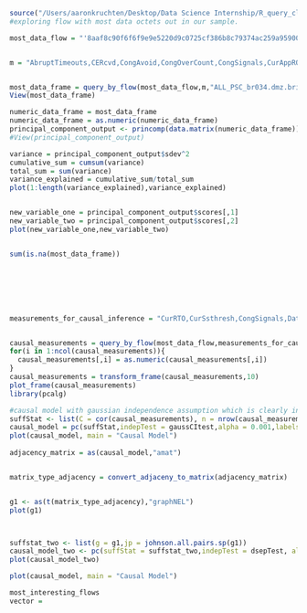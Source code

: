 

```R
source("/Users/aaronkruchten/Desktop/Data Science Internship/R_query_clean.R")
#exploring flow with most data octets out in our sample. 

most_data_flow = "'8aaf8c90f6f6f9e9e5220d9c0725cf386b8c79374ac259a95900ad970c8547a1'"


m = "AbruptTimeouts,CERcvd,CongAvoid,CongOverCount,CongSignals,CurAppRQueue,CurAppWQueue,CurCwnd,CurMSS,CurRTO,CurRwinRcvd,CurRwinSent,CurSsthresh,CurTimeoutCount,DataOctetsOut,DataOctetsIn,DataSegsIn,DataSegsOut,DSACKDups,DupAckEpisodes,DupAcksIn,DupAcksOut,ECESent,ECN,ECNsignals,EarlyRetrans,EarlyRetransDelay,FastRetran,HCDataOctetsIn,HCDataOctetsOut,HCThruOctetsAcked,HCThruOctetsReceived,InRecovery,IpTosIn,IpTosOut,MaxAppWQueue,MaxAppRQueue,Nagle,NonRecovDA,OctetsRetrans,OtherReductions,PipeSize,SampleRTT,SegsIn,SegsOut,SegsRetrans,SlowStart,SoftErrors,SpuriousFrDetected,ThruOctetsAcked,ThruOctetsReceived"


most_data_frame = query_by_flow(most_data_flow,m,"ALL_PSC_br034.dmz.bridges.psc.edu")
View(most_data_frame)

numeric_data_frame = most_data_frame
numeric_data_frame = as.numeric(numeric_data_frame)
principal_component_output <- princomp(data.matrix(numeric_data_frame))
#View(principal_component_output)

variance = principal_component_output$sdev^2
cumulative_sum = cumsum(variance)
total_sum = sum(variance)
variance_explained = cumulative_sum/total_sum
plot(1:length(variance_explained),variance_explained)


new_variable_one = principal_component_output$scores[,1]
new_variable_two = principal_component_output$scores[,2]
plot(new_variable_one,new_variable_two)


sum(is.na(most_data_frame))







measurements_for_causal_inference = "CurRTO,CurSsthresh,CongSignals,DataOctetsIn,DataOctetsOut,DataSegsIn,DataSegsOutInRecovery,OctetsRetrans,PipeSize,SoftErrors,Timeouts"


causal_measurements = query_by_flow(most_data_flow,measurements_for_causal_inference,"ALL_PSC_br034.dmz.bridges.psc.edu")
for(i in 1:ncol(causal_measurements)){
  causal_measurements[,i] = as.numeric(causal_measurements[,i])
}
causal_measurements = transform_frame(causal_measurements,10)
plot_frame(causal_measurements)
library(pcalg)

#causal model with gaussian independence assumption which is clearly incorrect. 
suffStat <- list(C = cor(causal_measurements), n = nrow(causal_measurements))
causal_model = pc(suffStat,indepTest = gaussCItest,alpha = 0.001,labels = colnames(causal_measurements))
plot(causal_model, main = "Causal Model")
 
adjacency_matrix = as(causal_model,"amat")


matrix_type_adjacency = convert_adjaceny_to_matrix(adjacency_matrix)


g1 <- as(t(matrix_type_adjacency),"graphNEL")
plot(g1)



suffstat_two <- list(g = g1,jp = johnson.all.pairs.sp(g1))
causal_model_two <- pc(suffStat = suffstat_two,indepTest = dsepTest, alpha = 0.001, labels = colnames(causal_measurements))
plot(causal_model_two)

```

```R
plot(causal_model, main = "Causal Model")
```


```R
most_interesting_flows
vector = 
```